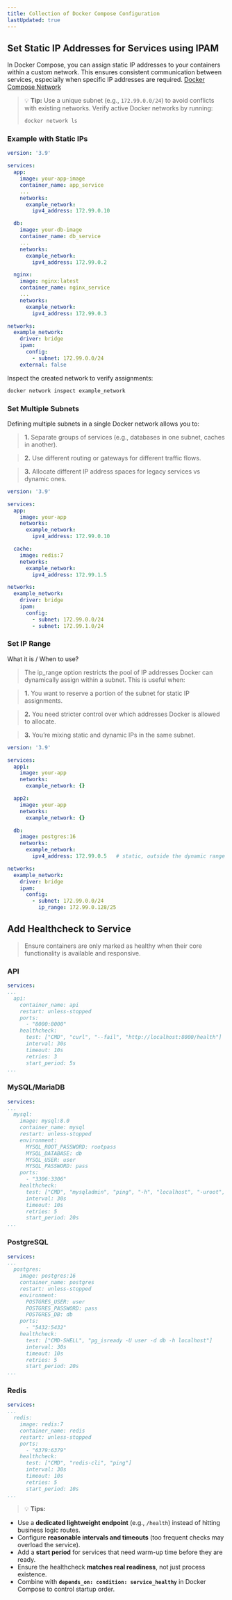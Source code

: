 ```yaml
---
title: Collection of Docker Compose Configuration
lastUpdated: true
---
```


## Set Static IP Addresses for Services using IPAM

In Docker Compose, you can assign static IP addresses to your containers within a custom network. This ensures consistent communication between services, especially when specific IP addresses are required. [Docker Compose Network](https://docs.docker.com/reference/compose-file/networks/)

> 💡 **Tip:**
> Use a unique subnet (e.g., `172.99.0.0/24`) to avoid conflicts with existing networks. Verify active Docker networks by running:
>
> ```sh
> docker network ls
> ```

### Example with Static IPs

```yml
version: '3.9'

services:
  app:
    image: your-app-image
    container_name: app_service
    ...
    networks:
      example_network:
        ipv4_address: 172.99.0.10

  db:
    image: your-db-image
    container_name: db_service
    ...
    networks:
      example_network:
        ipv4_address: 172.99.0.2

  nginx:
    image: nginx:latest
    container_name: nginx_service
    ...
    networks:
      example_network:
        ipv4_address: 172.99.0.3

networks:
  example_network:
    driver: bridge
    ipam:
      config:
        - subnet: 172.99.0.0/24
    external: false
```

Inspect the created network to verify assignments:

```sh
docker network inspect example_network
```
### Set Multiple Subnets

Defining multiple subnets in a single Docker network allows you to:

> **1.** Separate groups of services (e.g., databases in one subnet, caches in another).

> **2.** Use different routing or gateways for different traffic flows.

> **3.** Allocate different IP address spaces for legacy services vs dynamic ones.

```yml
version: '3.9'

services:
  app:
    image: your-app
    networks:
      example_network:
        ipv4_address: 172.99.0.10

  cache:
    image: redis:7
    networks:
      example_network:
        ipv4_address: 172.99.1.5

networks:
  example_network:
    driver: bridge
    ipam:
      config:
        - subnet: 172.99.0.0/24
        - subnet: 172.99.1.0/24

```

### Set IP Range

What it is / When to use?

> The ip_range option restricts the pool of IP addresses Docker can dynamically assign within a subnet.
This is useful when:

> **1.** You want to reserve a portion of the subnet for static IP assignments.

> **2.** You need stricter control over which addresses Docker is allowed to allocate.

> **3.** You’re mixing static and dynamic IPs in the same subnet.

```yml
version: '3.9'

services:
  app1:
    image: your-app
    networks:
      example_network: {}

  app2:
    image: your-app
    networks:
      example_network: {}

  db:
    image: postgres:16
    networks:
      example_network:
        ipv4_address: 172.99.0.5   # static, outside the dynamic range

networks:
  example_network:
    driver: bridge
    ipam:
      config:
        - subnet: 172.99.0.0/24
          ip_range: 172.99.0.128/25
```

## Add Healthcheck to Service

> Ensure containers are only marked as healthy when their core functionality is available and responsive.  

### API 

```yml
services:
...
  api:
    container_name: api
    restart: unless-stopped
    ports:
      - "8000:8000"
    healthcheck:
      test: ["CMD", "curl", "--fail", "http://localhost:8000/health"]
      interval: 30s
      timeout: 10s
      retries: 3
      start_period: 5s
...
```

### MySQL/MariaDB

```yml
services:
...
  mysql:
    image: mysql:8.0
    container_name: mysql
    restart: unless-stopped
    environment:
      MYSQL_ROOT_PASSWORD: rootpass
      MYSQL_DATABASE: db
      MYSQL_USER: user
      MYSQL_PASSWORD: pass
    ports:
      - "3306:3306"
    healthcheck:
      test: ["CMD", "mysqladmin", "ping", "-h", "localhost", "-uroot", "-prootpass"]
      interval: 30s
      timeout: 10s
      retries: 5
      start_period: 20s
...
```

### PostgreSQL

```yml
services:
...
  postgres:
    image: postgres:16
    container_name: postgres
    restart: unless-stopped
    environment:
      POSTGRES_USER: user
      POSTGRES_PASSWORD: pass
      POSTGRES_DB: db
    ports:
      - "5432:5432"
    healthcheck:
      test: ["CMD-SHELL", "pg_isready -U user -d db -h localhost"]
      interval: 30s
      timeout: 10s
      retries: 5
      start_period: 20s
...
```

### Redis

```yml
services:
...
  redis:
    image: redis:7
    container_name: redis
    restart: unless-stopped
    ports:
      - "6379:6379"
    healthcheck:
      test: ["CMD", "redis-cli", "ping"]
      interval: 30s
      timeout: 10s
      retries: 5
      start_period: 10s
...
```

> 💡 **Tips:**

- Use a **dedicated lightweight endpoint** (e.g., `/health`) instead of hitting business logic routes.  
- Configure **reasonable intervals and timeouts** (too frequent checks may overload the service).  
- Add a **start period** for services that need warm-up time before they are ready.  
- Ensure the healthcheck **matches real readiness**, not just process existence.  
- Combine with **`depends_on: condition: service_healthy`** in Docker Compose to control startup order.  
